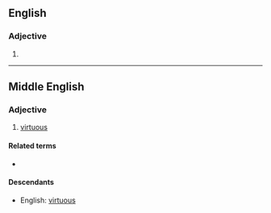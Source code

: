 ==English==

===Adjective===
{{en-adj}}

# {{obsolete spelling of|virtuous}}

----

==Middle English==
<!--this Middle English entry was created using Template:new enm entry-->
===Adjective===
{{infl|enm|adjective}}

# [[virtuous]]

====Related terms====
* {{l|enm|vertue}}

====Descendants====
* English: [[virtuous]]
